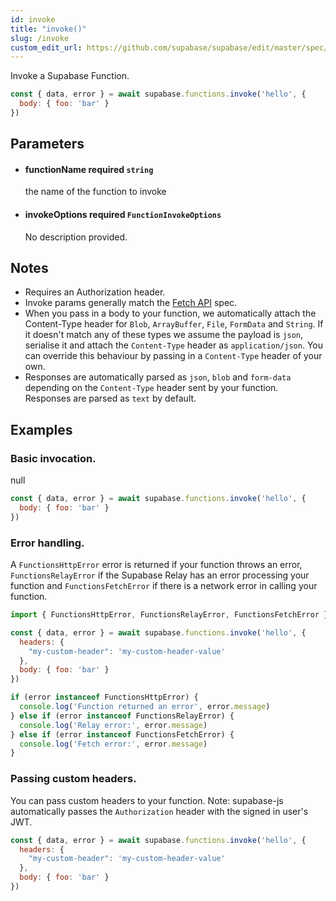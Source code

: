 ```yaml
---
id: invoke
title: "invoke()"
slug: /invoke
custom_edit_url: https://github.com/supabase/supabase/edit/master/spec/supabase_js_v2.yml
---
```


Invoke a Supabase Function.


```js
const { data, error } = await supabase.functions.invoke('hello', {
  body: { foo: 'bar' }
})
```


## Parameters


<ul className="method-list-group">
  
<li className="method-list-item">
  <h4 className="method-list-item-label">
    <span className="method-list-item-label-name">
      functionName
    </span>
    <span className="method-list-item-label-badge required">
      required
    </span>
    <span className="method-list-item-validation">
      <code>string</code>
    </span>
  </h4>
  <div class="method-list-item-description">

the name of the function to invoke

  </div>
  
</li>


<li className="method-list-item">
  <h4 className="method-list-item-label">
    <span className="method-list-item-label-name">
      invokeOptions
    </span>
    <span className="method-list-item-label-badge required">
      required
    </span>
    <span className="method-list-item-validation">
      <code>FunctionInvokeOptions</code>
    </span>
  </h4>
  <div class="method-list-item-description">

No description provided. 

  </div>
  
</li>

</ul>


## Notes

- Requires an Authorization header.
- Invoke params generally match the [Fetch API](https://developer.mozilla.org/en-US/docs/Web/API/Fetch_API) spec.
- When you pass in a body to your function, we automatically attach the Content-Type header for `Blob`, `ArrayBuffer`, `File`, `FormData` and `String`. If it doesn't match any of these types we assume the payload is `json`, serialise it and attach the `Content-Type` header as `application/json`. You can override this behaviour by passing in a `Content-Type` header of your own.
- Responses are automatically parsed as `json`, `blob` and `form-data` depending on the `Content-Type` header sent by your function. Responses are parsed as `text` by default.










## Examples

### Basic invocation.

null

```js
const { data, error } = await supabase.functions.invoke('hello', {
  body: { foo: 'bar' }
})
```

### Error handling.

A `FunctionsHttpError` error is returned if your function throws an error, `FunctionsRelayError` if the Supabase Relay has an error processing your function and `FunctionsFetchError` if there is a network error in calling your function.


```js
import { FunctionsHttpError, FunctionsRelayError, FunctionsFetchError } from "@supabase/supabase-js";

const { data, error } = await supabase.functions.invoke('hello', {
  headers: {
    "my-custom-header": 'my-custom-header-value'
  },
  body: { foo: 'bar' }
})

if (error instanceof FunctionsHttpError) {
  console.log('Function returned an error', error.message)
} else if (error instanceof FunctionsRelayError) {
  console.log('Relay error:', error.message)
} else if (error instanceof FunctionsFetchError) {
  console.log('Fetch error:', error.message)
}
```

### Passing custom headers.

You can pass custom headers to your function. Note: supabase-js automatically passes the `Authorization` header with the signed in user's JWT.


```js
const { data, error } = await supabase.functions.invoke('hello', {
  headers: {
    "my-custom-header": 'my-custom-header-value'
  },
  body: { foo: 'bar' }
})
```